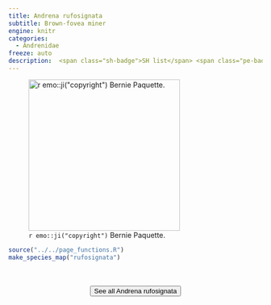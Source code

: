 ```yaml
---
title: Andrena rufosignata
subtitle: Brown-fovea miner
engine: knitr
categories:
  - Andrenidae
freeze: auto
description:  <span class="sh-badge">SH list</span> <span class="pe-badge">PM Evidence</span>
---
```

![`r emo::ji("copyright")` Bernie Paquette.](https://inaturalist-open-data.s3.amazonaws.com/photos/298527330/large.jpeg){height=300}





```r
source("../../page_functions.R")
make_species_map("rufosignata")
```
<br><br>
<center>


<a href="https://www.zoology.ubc.ca/entomology/main/Hymenoptera/Andrenidae/Andrena%20rufosignata.php"><button type="button" class="btn btn-secondary">See all Andrena rufosignata <i class="fa-solid fa-arrow-up-right-from-square"></i> </button></a>
</center>
